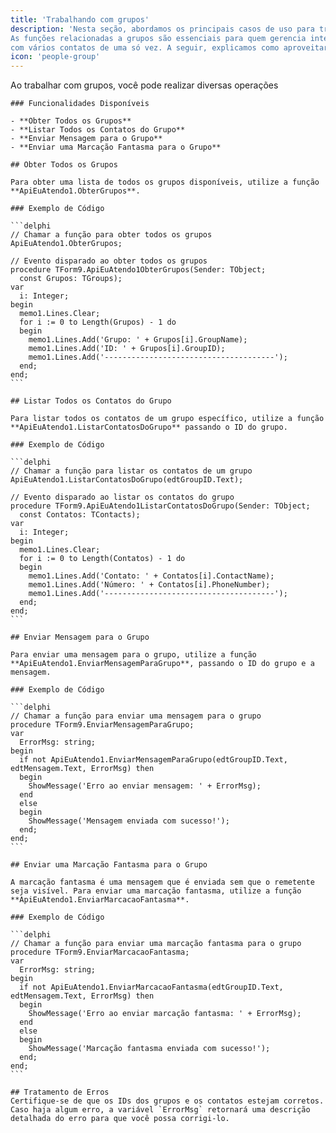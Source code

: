 ```yaml
---
title: 'Trabalhando com grupos'
description: 'Nesta seção, abordamos os principais casos de uso para trabalhar com grupos utilizando o componente ApiEuAtendo. 
As funções relacionadas a grupos são essenciais para quem gerencia interações em massa, permitindo uma comunicação eficiente e organizada 
com vários contatos de uma só vez. A seguir, explicamos como aproveitar essas funções para obter, listar e interagir com grupos no seu sistema de atendimento.'
icon: 'people-group'
---
```


   Ao trabalhar com grupos, você pode realizar diversas operações

    ### Funcionalidades Disponíveis

    - **Obter Todos os Grupos**
    - **Listar Todos os Contatos do Grupo**
    - **Enviar Mensagem para o Grupo**
    - **Enviar uma Marcação Fantasma para o Grupo**

    ## Obter Todos os Grupos

    Para obter uma lista de todos os grupos disponíveis, utilize a função **ApiEuAtendo1.ObterGrupos**.

    ### Exemplo de Código

    ```delphi
    // Chamar a função para obter todos os grupos
    ApiEuAtendo1.ObterGrupos;

    // Evento disparado ao obter todos os grupos
    procedure TForm9.ApiEuAtendo1ObterGrupos(Sender: TObject;
      const Grupos: TGroups);
    var
      i: Integer;
    begin
      memo1.Lines.Clear;
      for i := 0 to Length(Grupos) - 1 do
      begin
        memo1.Lines.Add('Grupo: ' + Grupos[i].GroupName);
        memo1.Lines.Add('ID: ' + Grupos[i].GroupID);
        memo1.Lines.Add('--------------------------------------');
      end;
    end;
    ```

    ## Listar Todos os Contatos do Grupo

    Para listar todos os contatos de um grupo específico, utilize a função **ApiEuAtendo1.ListarContatosDoGrupo** passando o ID do grupo.

    ### Exemplo de Código

    ```delphi
    // Chamar a função para listar os contatos de um grupo
    ApiEuAtendo1.ListarContatosDoGrupo(edtGroupID.Text);

    // Evento disparado ao listar os contatos do grupo
    procedure TForm9.ApiEuAtendo1ListarContatosDoGrupo(Sender: TObject;
      const Contatos: TContacts);
    var
      i: Integer;
    begin
      memo1.Lines.Clear;
      for i := 0 to Length(Contatos) - 1 do
      begin
        memo1.Lines.Add('Contato: ' + Contatos[i].ContactName);
        memo1.Lines.Add('Número: ' + Contatos[i].PhoneNumber);
        memo1.Lines.Add('--------------------------------------');
      end;
    end;
    ```

    ## Enviar Mensagem para o Grupo

    Para enviar uma mensagem para o grupo, utilize a função **ApiEuAtendo1.EnviarMensagemParaGrupo**, passando o ID do grupo e a mensagem.

    ### Exemplo de Código

    ```delphi
    // Chamar a função para enviar uma mensagem para o grupo
    procedure TForm9.EnviarMensagemParaGrupo;
    var
      ErrorMsg: string;
    begin
      if not ApiEuAtendo1.EnviarMensagemParaGrupo(edtGroupID.Text, edtMensagem.Text, ErrorMsg) then
      begin
        ShowMessage('Erro ao enviar mensagem: ' + ErrorMsg);
      end
      else
      begin
        ShowMessage('Mensagem enviada com sucesso!');
      end;
    end;
    ```

    ## Enviar uma Marcação Fantasma para o Grupo

    A marcação fantasma é uma mensagem que é enviada sem que o remetente seja visível. Para enviar uma marcação fantasma, utilize a função **ApiEuAtendo1.EnviarMarcacaoFantasma**.

    ### Exemplo de Código

    ```delphi
    // Chamar a função para enviar uma marcação fantasma para o grupo
    procedure TForm9.EnviarMarcacaoFantasma;
    var
      ErrorMsg: string;
    begin
      if not ApiEuAtendo1.EnviarMarcacaoFantasma(edtGroupID.Text, edtMensagem.Text, ErrorMsg) then
      begin
        ShowMessage('Erro ao enviar marcação fantasma: ' + ErrorMsg);
      end
      else
      begin
        ShowMessage('Marcação fantasma enviada com sucesso!');
      end;
    end;
    ```

    ## Tratamento de Erros
    Certifique-se de que os IDs dos grupos e os contatos estejam corretos. Caso haja algum erro, a variável `ErrorMsg` retornará uma descrição detalhada do erro para que você possa corrigi-lo.

